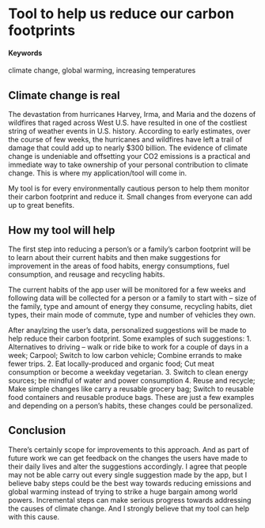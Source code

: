 # Tool to help us reduce our carbon footprints {#low-carbon-footprint-homes}

#### Keywords

climate change, global warming, increasing temperatures

## Climate change is real

The devastation from hurricanes Harvey, Irma, and Maria and the dozens of wildfires that raged across West U.S. have resulted in one of the costliest string of weather events in U.S. history. According to early estimates, over the course of few weeks, the hurricanes and wildfires have left a trail of damage that could add up to nearly $300 billion. The evidence of climate change is undeniable and offsetting your CO2 emissions is a practical and immediate way to take ownership of your personal contribution to climate change. This is where my application/tool will come in.

My tool is for every environmentally cautious person to help them monitor their carbon footprint and reduce it. Small changes from everyone can add up to great benefits.

## How my tool will help

The first step into reducing a person's or a family's carbon footprint will be to learn about their current habits and then make suggestions for improvement in the areas of food habits, energy consumptions, fuel consumption, and reusage and recycling habits.

The current habits of the app user will be monitored for a few weeks and following data will be collected for a person or a family to start with -- size of the family, type and amount of energy they consume, recycling habits, diet types, their main mode of commute, type and number of vehicles they own.

After anaylzing the user's data, personalized suggestions will be made to help reduce their carbon footprint. Some examples of such suggestions:
1. Alternatives to driving -- walk or ride bike to work for a couple of days in a week; Carpool; Switch to low carbon vehicle; Combine errands to make fewer trips.
2. Eat locally-produced and organic food; Cut meat consumption or become a weekday vegetarian.
3. Switch to clean energy sources; be mindful of water and power consumption
4. Reuse and recycle; Make simple changes like carry a reusable grocery bag; Switch to reusable food containers and reusable produce bags.
These are just a few examples and depending on a person's habits, these changes could be personalized.

## Conclusion

There's certainly scope for improvements to this approach. And as part of future work we can get feedback on the changes the users have made to their daily lives and alter the suggestions accordingly. I agree that people may not be able carry out every single suggestion made by the app, but I believe baby steps could be the best way towards reducing emissions and global warming instead of trying to strike a huge bargain among world powers. Incremental steps can make serious progress towards addressing the causes of climate change. And I strongly believe that my tool can help with this cause.
